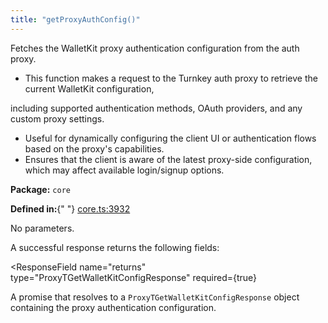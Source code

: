 ```yaml
---
title: "getProxyAuthConfig()"
---
```



<H3Bordered text="Overview" />

Fetches the WalletKit proxy authentication configuration from the auth proxy.

<ul>
  <li>
    This function makes a request to the Turnkey auth proxy to retrieve the
    current WalletKit configuration,
  </li>
</ul>

including supported authentication methods, OAuth providers, and any custom proxy settings.

<ul>
  <li>
    Useful for dynamically configuring the client UI or authentication flows
    based on the proxy's capabilities.
  </li>
  <li>
    Ensures that the client is aware of the latest proxy-side configuration,
    which may affect available login/signup options.
  </li>
</ul>

<p>
  <strong>Package:</strong> <code>core</code>
</p>

<p>
  <strong>Defined in:</strong>{" "}
  <a href="https://github.com/tkhq/sdk/blob/main/packages/core/src/__clients__/core.ts#L3932">
    core.ts:3932
  </a>
</p>

<H3Bordered text="Parameters" />

<p>No parameters.</p>

<H3Bordered text="Response" />A successful response returns the following
fields:

<ResponseField
  name="returns"
  type="ProxyTGetWalletKitConfigResponse"
  required={true}
>
  A promise that resolves to a `ProxyTGetWalletKitConfigResponse` object
  containing the proxy authentication configuration.
</ResponseField>
